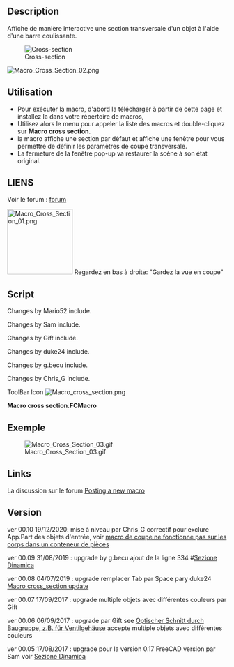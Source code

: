 <languages/>
<div class="mw-translate-fuzzy">
{{Macro/fr
|Name=Cross_section
|Icon=Macro_cross_section.png
|Description=Affiche de manière interactive une section transversale avec l'aide d'une barre coulissante.
|Author=aleph0
|Version=0.10
|Date=2020-12-19
|FCVersion=0.15 et plus
|Download=[https://www.freecadweb.org/wiki/images/f/f5/Macro_cross_section.png ToolBar Icon]
}}
</div>

==Description==

Affiche de manière interactive une section transversale d'un objet à l'aide d'une barre coulissante.

[[File:Cross-section.png|center|Cross-section]]



[[File:Macro Cross Section 02.png|center]]
{{clear}}

<span id="Use"></span>
==Utilisation==

* Pour exécuter la macro, d'abord la télécharger à partir de cette page et installez la dans votre répertoire de macros,
* Utilisez alors le menu pour appeler la liste des macros et double-cliquez sur '''Macro cross section'''.
* la macro affiche une section par défaut et affiche une fenêtre pour vous permettre de définir les paramètres de coupe transversale.
* La fermeture de la fenêtre pop-up va restaurer la scène à son état original.

<div class="mw-translate-fuzzy">
==LIENS==
Voir le forum :  [http://forum.freecadweb.org/viewtopic.php?f=28&t=15084&p=120159#p120159 forum]
</div>

[[File:Macro_Cross_Section_01.png|center|150px]]
Regardez en bas à droite: "Gardez la vue en coupe"

==Script==


Changes by Mario52 include.

Changes by Sam include.

Changes by Gift include.

Changes by duke24 include.

Changes by g.becu include.

Changes by Chris_G include.

ToolBar Icon [[Image:Macro_cross_section.png]]

'''Macro cross section.FCMacro'''

{{MacroCode|code=
# -*- coding: utf-8 -*-
"""
***************************************************************************
*                                                                         *
*   This widget makes an interactively moveable cross-section of the      *
*   currently visible objects in the currently active document. The       *
*   cross-sectioning plane is specified by its normal, and the cross-     *
*   section can be moved along that normal using a slider bar. It can     *
*   show the cross-section either as an outline or a view of the sliced   *
*   objects. To run the macro, first download it from this site and       *
*   install it in your macros directory, then use the menu to call up     *
*   your list of macros and double-click on this one. It will display     *
*   a default cross-section and pop up a window to enable you to set      *
*   the cross-sectioning parameters. Closing the pop-up window will       *
*   restore the scene to its previous state before the macro was          *
*   started.                                                              *
*                                                                         *
***************************************************************************
*   Copyright (c) 2016 Richard P. Parkins, M. A.                          *
*                                                                         *
*   This file is a supplement to the FreeCAD CAx development system.      *
*                                                                         *
*   This program is free software; you can redistribute it and/or modify  *
*   it under the terms of the GNU Lesser General Public License (LGPL)    *
*   as published by the Free Software Foundation; either version 2 of     *
*   the License, or (at your option) any later version.                   *
*   for detail see the LICENCE text file.                                 *
*                                                                         *
*   This software is distributed in the hope that it will be useful,      *
*   but WITHOUT ANY WARRANTY; without even the implied warranty of        *
*   MERCHANTABILITY or FITNESS FOR A PARTICULAR PURPOSE.  See the         *
*   GNU Library General Public License for more details.                  *
*                                                                         *
*   You should have received a copy of the GNU Library General Public     *
*   License along with this macro; if not, write to the Free Software     *
*   Foundation, Inc., 59 Temple Place, Suite 330, Boston, MA  02111-1307  *
*   USA                                                                   *
***************************************************************************
"""
__title__   = "Cross-Section"
__author__  = "Aleph0"
__version__ = "00.10"
__date__    = "19/12/2020"

# "29/01/2016" "10/06/2016" "29/09/2016 * 2" "17/08/2017" "06/09/2017" "17/09/2017" "04/07/2019" "31/08/2019" "19/12/2020"

# Upgrade:
# 17/08/2017 by Sam             #https://forum.freecad.org/viewtopic.php?f=28&t=15084&start=10#p187030
# 06/09/2017 17/09/2017 by Gift #https://forum.freecad.org/viewtopic.php?f=13&t=24130
# 04/07/2019 by duke24 replace tab to space #https://forum.freecad.org/viewtopic.php?f=13&t=37449
# 31/08/2019 by g.becu adding line 334 #https://forum.freecad.org/viewtopic.php?f=28&t=15084&start=20#p330351
# 19/12/2020 by Chris_G : exlude App.Part from the list of input objects + many code style fixes (PEP8)
#                         See forum : https://forum.freecad.org/viewtopic.php?f=22&t=53423

__Comment__ = "Dynamic cross section viewer"
__Wiki__ = "https://wiki.freecad.org/index.php?title=Macro_cross_section"
__Help__ = "see first few lines of macro text"
__Status__ = "stable"
__Requires__ = "freecad 0.15"

# OS: Ubuntu 14.04.3 LTS                        # OS: Windows 10
# Word size of OS: 64-bit                       # Word size of OS: 64-bit
# Word size of FreeCAD: 64-bit                  # Word size of FreeCAD: 64-bit
# Version: 0.15.4671 (Git)                      # Version: 0.19.17171 (Git)
# Branch: releases/FreeCAD-0-15                 # Build type: Release
# Hash: 244b3aef360841646cbfe80a1b225c8b39c8380c# Branch: master
# Python version: 2.7.6                         # Hash: d19470a9711ea604f3ca6c93e46afadf64d5bb87
# Qt version: 4.8.6                             # Python version: 3.6.6
# Coin version: 4.0.0a                          # Qt version: 5.6.2
# OCC version: 6.8.0.oce-0.17                   # Coin version: 4.0.0a
#                                               # OCC version: 7.3.0

import PySide
from PySide import QtCore, QtGui
import FreeCAD as App
import FreeCADGui
import Part
import Draft
from FreeCAD import Base

try:
    _fromUtf8 = QtCore.QString.fromUtf8
except AttributeError:
    def _fromUtf8(s):
        return s

try:
    _encoding = QtGui.QApplication.UnicodeUTF8

    def _translate(context, text, disambig):
        return QtGui.QApplication.translate(context, text, disambig, _encoding)
except AttributeError:
    def _translate(context, text, disambig):
        return QtGui.QApplication.translate(context, text, disambig)


width = 350  # width of our window
height = 310  # height of our window
global FreeCADRootWindow  # main window before we start


# This is the interactive window that the macro creates
# Its main function is to have a close box and tidy up when closed
class CrossSectionWindow(PySide.QtGui.QMainWindow):
    # automagically called when the window is created
    def __init__(self):
        super(CrossSectionWindow, self).__init__()
        self.setWindowFlags(PySide.QtCore.Qt.WindowStaysOnTopHint)
        self.setWindowTitle(_translate(
            "MainWindow", "Cross-section", None))

        # Create and set the window's widget, which does all the work
        self.child = CrossSection(self)
        self.setCentralWidget(self.child)
        self.child.initUI(self)
        if self.child.startup_failed:
            self.destroy()
        else:
            # Position our window relative to the FreeCAD root
            self.setPosition(FreeCADRootWindow)
            self.child.show()
            self.show()

    # User closed the window, tidy up
    def closeEvent(self, event):
        self.child.restoreObjects()

    # Set a sensible default position for the window
    # With FreeCAD's default layout, this will be over the docking area
    # so it will not obscure the 3D view
    def setPosition(self, parent):
        geom = parent.geometry()
        xpos = geom.left() + 50
        ypos = geom.center().y() - height / 2
        self.setGeometry(xpos, ypos, width, height)
        self.setFixedSize(width, height)


# This is the widget which does almost all of the work
# Widgets don't have close boxes, so closing is dealt with in CrossSectionWindow
class CrossSection(PySide.QtGui.QWidget):
    # Lay out the interactive elements
    def initUI(self, parent):
        self.parent = parent
        font = QtGui.QFont()
        font.setFamily("Times New Roman")
        font.setPointSize(10)
        font.setWeight(10)
        font.setBold(True)
        self.hideObjects()

        margin = 10
        alw = 20  # axis label width
        sbp = margin + alw + margin  # spin boxes to right of axis labels
        slw = width - 2 * margin  # width of slider and progress bar
        ypos = margin

        self.setObjectName(_fromUtf8("CrossSection"))

        # The cross-section plane is defined by its normal
        # The length of the normal is immaterial as long as it is nonzero
        self.label_1 = QtGui.QLabel(self)
        self.label_1.setGeometry(QtCore.QRect(margin, ypos, slw, 22))
        self.label_1.setObjectName(_fromUtf8("label_1"))
        self.label_1.setText(_translate(
            "MainWindow", "Sliding axis direction", None))
        self.label_1.setToolTip(_translate(
            "MainWindow",
            "Cross-section is taken perpendicular to this axis", None))
        ypos = ypos + 30

        self.label_2 = QtGui.QLabel(self)
        self.label_2.setGeometry(QtCore.QRect(margin, ypos, alw, 25))
        self.label_2.setObjectName(_fromUtf8("label_2"))
        self.label_2.setText(_translate("MainWindow", "X", None))

        self.doubleSpinBox_X = QtGui.QDoubleSpinBox(self)
        self.doubleSpinBox_X.setGeometry(QtCore.QRect(sbp, ypos, 62, 25))
        self.doubleSpinBox_X.setMinimum(-10000.0)
        self.doubleSpinBox_X.setMaximum(10000.0)
        self.doubleSpinBox_X.setValue(0.0)
        self.doubleSpinBox_X.setSingleStep(1)
        self.doubleSpinBox_X.setObjectName(_fromUtf8("doubleSpinBox_X"))
        self.doubleSpinBox_X.valueChanged.connect(
            self.on_doubleSpinBox_X_valueChanged)
        self.doubleSpinBox_X.setToolTip(_translate(
            "MainWindow", "Sliding axis X", None))
        ypos = ypos + 30

        self.label_3 = QtGui.QLabel(self)
        self.label_3.setGeometry(QtCore.QRect(margin, ypos, alw, 25))
        self.label_3.setObjectName(_fromUtf8("label_3"))
        self.label_3.setText(_translate("MainWindow", "Y", None))

        self.doubleSpinBox_Y = QtGui.QDoubleSpinBox(self)
        self.doubleSpinBox_Y.setGeometry(QtCore.QRect(sbp, ypos, 62, 25))
        self.doubleSpinBox_Y.setMinimum(-10000.0)
        self.doubleSpinBox_Y.setMaximum(10000.0)
        self.doubleSpinBox_Y.setValue(0.0)
        self.doubleSpinBox_Y.setSingleStep(1)
        self.doubleSpinBox_Y.setObjectName(_fromUtf8("doubleSpinBox_Y"))
        self.doubleSpinBox_Y.valueChanged.connect(
            self.on_doubleSpinBox_Y_valueChanged)
        self.doubleSpinBox_Y.setToolTip(_translate(
            "MainWindow", "Sliding axis Y", None))
        ypos = ypos + 30

        self.label_4 = QtGui.QLabel(self)
        self.label_4.setGeometry(QtCore.QRect(margin, ypos, alw, 25))
        self.label_4.setObjectName(_fromUtf8("label_4"))
        self.label_4.setText(_translate("MainWindow", "Z", None))

        self.doubleSpinBox_Z = QtGui.QDoubleSpinBox(self)
        self.doubleSpinBox_Z.setGeometry(QtCore.QRect(sbp, ypos, 62, 25))
        self.doubleSpinBox_Z.setMinimum(-10000.0)
        self.doubleSpinBox_Z.setMaximum(10000.0)
        self.doubleSpinBox_Z.setValue(1.0)
        self.doubleSpinBox_Z.setSingleStep(1)
        self.doubleSpinBox_Z.setObjectName(_fromUtf8("doubleSpinBox_Z"))
        self.doubleSpinBox_Z.valueChanged.connect(
            self.on_doubleSpinBox_Z_valueChanged)
        self.doubleSpinBox_Z.setToolTip(
            _translate("MainWindow", "Sliding axis Z", None))
        ypos = ypos + 40
        # Make the interactive slider control
        # As you move this slider with the mouse, the cross-section slides
        # through the model
        self.label_5 = QtGui.QLabel(self)
        self.label_5.setGeometry(QtCore.QRect(margin, ypos, slw, 22))
        self.label_5.setObjectName(_fromUtf8("label_5"))
        self.label_5.setText(_translate(
            "MainWindow", "Position along axis", None))
        ypos = ypos + 30

        self.horizontalSlider = QtGui.QSlider(self)
        self.horizontalSlider.setGeometry(QtCore.QRect(margin, ypos, slw - 50, 20))
        self.horizontalSlider.setOrientation(QtCore.Qt.Horizontal)
        self.horizontalSlider.setInvertedAppearance(False)
        self.horizontalSlider.setObjectName(_fromUtf8("horizontalSlider"))
        self.horizontalSlider.setRange(0, 100)
        self.horizontalSlider.setValue(int(self.fraction * 100.0))
        self.horizontalSlider.setToolTip(_translate(
            "MainWindow", "Slide to move cross-section along axis", None))

        # must be called after setValue()
        self.horizontalSlider.valueChanged.connect(self.on_horizontal_slider)
        ypos = ypos + 30

        self.progressBar_1 = QtGui.QProgressBar(self)
        self.progressBar_1.setGeometry(QtCore.QRect(margin, ypos, slw - 50, 23))
        self.progressBar_1.setValue(int(self.fraction * 100.0))
        self.progressBar_1.setOrientation(QtCore.Qt.Horizontal)
        self.progressBar_1.setAlignment(QtCore.Qt.AlignCenter)
        self.progressBar_1.setObjectName(_fromUtf8("progressBar_1"))
        self.progressBar_1.setToolTip(_translate(
            "MainWindow", "Percent position of cross-section", None))
        ypos = ypos + 40

##################################    add
        self.SpinBox_PBar = QtGui.QSpinBox(self)
        self.SpinBox_PBar.setGeometry(QtCore.QRect(sbp+255, ypos - 40, 45, 23))
        self.SpinBox_PBar.setMinimum(0.0)
        self.SpinBox_PBar.setMaximum(100.0)
        self.SpinBox_PBar.setValue(int(self.fraction * 100.0))
        self.SpinBox_PBar.setSingleStep(1)
        self.SpinBox_PBar.setObjectName(_fromUtf8("SpinBox_PBar"))
        self.SpinBox_PBar.valueChanged.connect(self.on_SpinBox_PBar_valueChanged)
        self.SpinBox_PBar.setToolTip(_translate(
            "MainWindow", "Sliding percent", None))
#################################    add

        # Select the display format for the cross-section
        # This button shows a wire line in the cross-section plane
        self.radioButton_1 = QtGui.QRadioButton(self)
        self.radioButton_1.setGeometry(QtCore.QRect(margin, ypos, slw, 20))
        self.radioButton_1.setText(_fromUtf8("Outline"))
        self.radioButton_1.setChecked(True)
        self.radioButton_1.toggled.connect(self.onRadioButton)
        self.radioButton_1.setObjectName(_fromUtf8("radioButton_1"))
        self.radioButton_1.setToolTip(_translate(
            "MainWindow", "Make cross-section as wire outline", None))
        ypos = ypos + 30

        # Select the display format for the cross-section
        # This button shows a normal 3D display with everything above the
        # cross-section plane cut away
        self.radioButton_2 = QtGui.QRadioButton(self)
        self.radioButton_2.setGeometry(QtCore.QRect(margin, ypos, slw, 20))
        self.radioButton_2.setText(_fromUtf8("Cut objects"))
        self.radioButton_2.setChecked(False)
        self.radioButton_2.toggled.connect(self.onRadioButton)
        self.radioButton_2.setObjectName(_fromUtf8("radioButton_2"))
        self.radioButton_2.setToolTip(_translate(
            "MainWindow", "Make cross-section as cut objects", None))

##################################
        # Keep the sectional view
        self.CB_00 = QtGui.QCheckBox(self)
        self.CB_00.setText(_fromUtf8("Keep the sectional view"))
        self.CB_00.setGeometry(QtCore.QRect(margin+168, ypos-30, slw, 20))
        self.CB_00.setObjectName(_fromUtf8("CB_00"))
        self.CB_00.setChecked(False)
        self.CB_00.setToolTip(_translate(
            "MainWindow", "Keep the sectional view or erase", None))
##################################

    # Called at macro start up by initUI()
    def hideObjects(self):
        # Initialise the cross-section state variables
        self.startup_failed = False
        self.fraction = 0.5
        self.axisX = 0.0
        self.axisY = 0.0
        self.axisZ = 1.0
        self.cross_section_type = 1

        # We must have something to do a cross-section on
        if App.ActiveDocument is None:
            QtGui.QMessageBox.warning(None, _translate("MainWindow",
                "Cross-section", None),
                _translate("MainWindow", "There is no Active Document\n" +
                    "Create one and run this macro again.", None),
                QtGui.QMessageBox.Cancel,
                QtGui.QMessageBox.Cancel)
            self.startup_failed = True
            self.parent.destroy()  # This will close the window
        else:

            # Make a list of the user's objects
            # WARNING!!
            # This list is persistent. We'll get confused if the user deletes or
            # adds objects while the macro is active
            self.oblist = []  # App.ActiveDocument.Objects
            for obj in App.ActiveDocument.Objects:
                try:
                    obj.getPropertyByName("Shape")
                    self.oblist.append(obj)
                except AttributeError:
                    pass
            # self.oblist = [obj for obj in self.oblist if hasattr(obj,"Shape")]
            # Create the cross-section object
            self.cs = App.ActiveDocument.addObject("Part::Feature", "Generated__cross-section")
            self.OriginalVisibilities = list()
            self.xmin = 1000.0
            self.xmax = -1000.0
            self.ymin = 1000.0
            self.ymax = -1000.0
            self.zmin = 1000.0
            self.zmax = -1000.0
#            n = 0
#            for p in self.oblist: # stupid Python list has no length function
#                n = n + 1
############################# Skip the <group object> ########################
            b0 = []
            for x0 in self.oblist:
                if str(x0) != "<group object>":
                    b0.append(x0)
            self.oblist = b0
            n = len(self.oblist)
###############################################################################
            # Make a list of the visible objects and make them invisible while
            # the macro is active
            # Also we compute the bounding box of the model
            for i in range(n):
                vis = self.oblist[i].ViewObject.Visibility
                self.OriginalVisibilities.append(vis)
                if vis:
                    if self.oblist[i].TypeId != str("Drawing::FeatureViewPython"):   # add
                        self.oblist[i].ViewObject.Visibility = False
                        b = self.oblist[i].Shape.BoundBox
                        if b.XMin < self.xmin:
                            self.xmin = b.XMin
                        if b.XMax > self.xmax:
                            self.xmax = b.XMax
                        if b.YMin < self.ymin:
                            self.ymin = b.YMin
                        if b.YMax > self.ymax:
                            self.ymax = b.YMax
                        if b.ZMin < self.zmin:
                            self.zmin = b.ZMin
                        if b.ZMax > self.zmax:
                            self.zmax = b.ZMax
            # Moan and give up if there is nothing to cross-section
            if self.xmax <= self.xmin \
                or self.ymax <= self.ymin \
                    or self.zmax <= self.zmin:
                QtGui.QMessageBox.warning(None, _translate("MainWindow",
                    "Cross-section", None),
                    _translate("MainWindow",
                    "There are no visible solid objects\n" +
                    "Create some and run this macro again.", None),
                    QtGui.QMessageBox.Cancel,
                    QtGui.QMessageBox.Cancel)
                self.restoreObjects()
                self.startup_failed = True
                App.ActiveDocument.removeObject("Generated__cross_section")
                self.parent.destroy()  # This will close the window
            else:
                # Trigger initial display
                self.updateAxis()

    # Called when macro is closed
    # Restore the original visibility of the user's objects
    # and destroy our cross-section object
    def restoreObjects(self):

        n = 0
        for p in self.oblist:  # stupid Python list has no length function
            n = n + 1
        for i in range(n):
            self.oblist[i].ViewObject.Visibility = self.OriginalVisibilities[i]
        try:
            if self.CB_00.isChecked() is False:
                App.ActiveDocument.removeObject("Generated__cross_section")
        except Exception:
            None

    # Something has changed, recalculate the cross-section
    def updateGui(self):
        # default to no visible cross-ection
        self.cs.ViewObject.Visibility = False

        # check if the sliding axis is invalid
        if self.xdir == 0.0 and self.ydir == 0.0 and self.zdir == 0.0 :
            QtGui.QMessageBox.warning(None, _translate("MainWindow",
                "Cross-section", None),
                _translate("MainWindow", "The sliding axis has zero length\n" +
                    "Please set a valid axis.", None),
                QtGui.QMessageBox.Ok,
                QtGui.QMessageBox.Ok)
        else:

            # First we compute the 0% and 100% positions on the sliding axis
            if self.xdir < 0.0:
                x = self.xmax + self.fraction * self.xdir
            else:
                x = self.xmin + self.fraction * self.xdir
            if self.ydir < 0.0:
                y = self.ymax + self.fraction * self.ydir
            else:
                y = self.ymin + self.fraction * self.ydir
            if self.zdir < 0.0:
                z = self.zmax + self.fraction * self.zdir
            else:
                z = self.zmin + self.fraction * self.zdir

            r = 2 * max(self.xmax - self.xmin, self.ymax - self.ymin,
                        self.zmax - self.xmin)

            # Display the dimensions
            dimDep = "X " + str(x) + " mm , Y " + str(y) + " mm , Z " + str(z) + " mm"
            App.Console.PrintMessage(dimDep + "\n")

            # Create a big enough disc in the cross-section plane
            c = Part.makeCircle(r, Base.Vector(x, y, z),
                                Base.Vector(self.xdir, self.ydir, self.zdir))
            f = Part.Face(Part.Wire(c))
            part_list = list()  # list for cross-section parts
            n = 0
            for p in self.oblist:  # stupid Python list has no length function
                n = n + 1
            something = 0
            if self.cross_section_type == 1:
                # wire line cross-section
                for i in range(n):
                    if self.oblist[i].TypeId != str("Drawing::FeatureViewPython"):  # add
                        if self.OriginalVisibilities[i]:
                            ob = self.oblist[i].Shape.section(f)
                            # check for valid section part
                            if ob.BoundBox.XMin <= ob.BoundBox.XMax:
                                part_list.append(ob)
                                something = 1
            else:
                # cut shape cross-section
                # extrude our cross-ection disc into a cylinder
                cyl = f.extrude(Base.Vector(self.xdir, self.ydir, self.zdir))
                doc = App.ActiveDocument
                for i in range(n):
                    if self.oblist[i].TypeId != str("Drawing::FeatureViewPython"):  # add
                        if self.OriginalVisibilities[i]:
                            if (self.oblist[i].Shape.Volume <= 0.0):
                                continue
                            acut = doc.addObject("Part::Cut", "Cut")
                            abase = Draft.clone(self.oblist[i])
                            abase.ViewObject.DiffuseColor = self.oblist[i].ViewObject.DiffuseColor
                            abase.ViewObject.Transparency = self.oblist[i].ViewObject.Transparency
                            doc.recompute()
                            atool = doc.addObject("Part::Feature")
                            atool.Shape = cyl
                            atool.ViewObject.ShapeColor = self.oblist[i].ViewObject.ShapeColor  # (0.25,0.57,0.35)
                            atool.ViewObject.Transparency = self.oblist[i].ViewObject.Transparency
                            doc.recompute()
                            acut.Base = abase
                            acut.Tool = atool
                            acut.ViewObject.DiffuseColor = abase.ViewObject.DiffuseColor
                            doc.recompute()
                            if acut.Shape.isValid() and acut.Shape.Volume > 0.0:
                                ob = doc.addObject("Part::Feature")
                                ob.Shape = acut.Shape
                                ob.ViewObject.DiffuseColor = acut.ViewObject.DiffuseColor
                                doc.recompute()
                                part_list.append(ob)
                                something = 2
                            doc.removeObject(acut.Name)
                            doc.recompute()
                            doc.removeObject(abase.Name)
                            doc.recompute()
                            doc.removeObject(atool.Name)
                            doc.recompute()

            if something == 1:
                s = Part.makeCompound(part_list)
                if s.isValid():
                    self.cs.Shape = s
                    self.cs.ViewObject.Visibility = True
            if something == 2:
                feature = App.ActiveDocument.addObject("Part::Compound", "Compound")
                feature.Links = part_list
                App.ActiveDocument.recompute()
                if feature.Shape.isValid():
                    self.cs.Shape = feature.Shape.copy()
                    self.cs.ViewObject.DiffuseColor = feature.ViewObject.DiffuseColor
                    self.cs.ViewObject.Visibility = True
                    App.ActiveDocument.recompute()
                for od in part_list:
                    App.ActiveDocument.removeObject(od.Name)
                    App.ActiveDocument.recompute()
                App.ActiveDocument.removeObject(feature.Name)
            FreeCADGui.updateGui()

    # User changed axis vector
    # Compute a new axis vector whose length just covers the model
    def updateAxis(self):
        ldir = 0.0
        if self.axisX != 0.0:
            ldir = (self.xmax - self.xmin) / abs(self.axisX)
        if self.axisY != 0.0:
            ldir = max(ldir, (self.ymax - self.ymin) / abs(self.axisY))
        if self.axisZ != 0.0:
            ldir = max(ldir, (self.zmax - self.zmin) / abs(self.axisZ))
        self.xdir = self.axisX * ldir
        self.ydir = self.axisY * ldir
        self.zdir = self.axisZ * ldir
        self.updateGui()  # recalculate the cross-section

    def on_horizontal_slider(self, val):
        self.fraction = val / 100.0
        self.progressBar_1.setValue(val)
        self.SpinBox_PBar.setValue(val)
        self.updateGui()

    def on_doubleSpinBox_X_valueChanged(self, val):
        self.axisX = val
        self.updateAxis()

    def on_doubleSpinBox_Y_valueChanged(self, val):
        self.axisY = val
        self.updateAxis()

    def on_doubleSpinBox_Z_valueChanged(self, val):
        self.axisZ = val
        self.updateAxis()

    def on_SpinBox_PBar_valueChanged(self, val):
        self.progressBar_1.setValue(val)
        self.horizontalSlider.setValue(int(val))
        self.updateGui()

    def onRadioButton(self, wasChecked):
        if self.radioButton_1.isChecked():
            self.cross_section_type = 1
        else:
            self.cross_section_type = 2
        self.updateGui()

#######################################


# Find FreeCAD's root window
FreeCADRootWindow = FreeCADGui.getMainWindow()

# Create the window and start it
myWidget = CrossSectionWindow()

# The CrossSectionWindow will do all the work

}}
{{clear}}

<span id="Example"></span>
==Exemple==

[[File:Macro Cross Section 03.gif|center]]

<div class="mw-translate-fuzzy">
==Links==
La discussion sur le forum [http://forum.freecadweb.org/viewtopic.php?f=22&t=14049 Posting a new macro]
</div> 

==Version==

<div class="mw-translate-fuzzy">
ver 00.10 19/12/2020: mise à niveau par Chris_G correctif pour exclure App.Part des objets d'entrée, voir [https://forum.freecadweb.org/viewtopic.php?f=22&t=53423 macro de coupe ne fonctionne pas sur les corps dans un conteneur de pièces]
</div>

<div class="mw-translate-fuzzy">
ver 00.09 31/08/2019 : upgrade by g.becu ajout de la ligne 334 #[https://forum.freecadweb.org/viewtopic.php?f=28&t=15084&start=20#p330351 Sezione Dinamica]
</div>

<div class="mw-translate-fuzzy">
ver 00.08 04/07/2019 : upgrade remplacer Tab par Space pary duke24 [https://forum.freecadweb.org/viewtopic.php?f=13&t=37449 Macro cross_section update]
</div>

ver 00.07 17/09/2017 : upgrade multiple objets avec différentes couleurs par  Gift

<div class="mw-translate-fuzzy">
ver 00.06 06/09/2017 : upgrade par  Gift see [https://www.forum.freecadweb.org/viewtopic.php?f=13&t=24130 Optischer Schnitt durch Baugruppe, z.B. für Ventilgehäuse] accepte multiple objets avec différentes couleurs
</div>

<div class="mw-translate-fuzzy">
ver 00.05 17/08/2017 : upgrade pour la version 0.17 FreeCAD version par Sam voir [https://forum.freecadweb.org/viewtopic.php?f=28&t=15084&start=10#p187030 Sezione Dinamica]
</div>